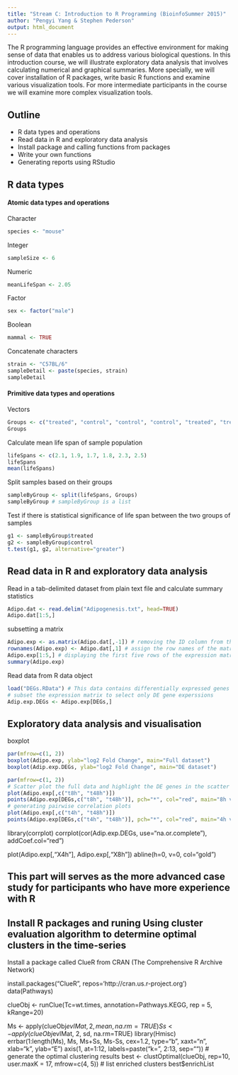 ```yaml
---
title: "Stream C: Introduction to R Programming (BioinfoSummer 2015)"
author: "Pengyi Yang & Stephen Pederson"
output: html_document
---
```


The R programming language provides an effective environment for making sense of data that enables us to address various biological questions. In this introduction course, we will illustrate exploratory data analysis that involves calculating numerical and graphical summaries. More specially, we will cover installation of R packages, write basic R functions and examine various visualization tools.  For more intermediate participants in the course we will examine more complex visualization tools.


## Outline
- R data types and operations
- Read data in R and exploratory data analysis
- Install package and calling functions from packages
- Write your own functions
- Generating reports using RStudio

## R data types
#### Atomic data types and operations
Character 
```r
species <- "mouse"
```
Integer
```r
sampleSize <- 6
```
Numeric
```r
meanLifeSpan <- 2.05
```
Factor
```r
sex <- factor("male")
```
Boolean
```r
mammal <- TRUE
```
Concatenate characters
```r
strain <- "C57BL/6"
sampleDetail <- paste(species, strain)
sampleDetail
```


#### Primitive data types and operations
Vectors
```r
Groups <- c("treated", "control", "control", "control", "treated", "treated")
Groups
```
Calculate mean life span of sample population
```r
lifeSpans <- c(2.1, 1.9, 1.7, 1.8, 2.3, 2.5)
lifeSpans
mean(lifeSpans)
```
Split samples based on their groups
```r
sampleByGroup <- split(lifeSpans, Groups)
sampleByGroup # sampleByGroup is a list
```
Test if there is statistical significance of life span between the two groups of samples
```r
g1 <- sampleByGroup$treated
g2 <- sampleByGroup$control
t.test(g1, g2, alternative="greater")
```


## Read data in R and exploratory data analysis
Read in a tab-delimited dataset from plain text file and calculate summary statistics
```r
Adipo.dat <- read.delim("Adipogenesis.txt", head=TRUE)
Adipo.dat[1:5,]
```

subsetting a matrix
```r
Adipo.exp <- as.matrix(Adipo.dat[,-1]) # removing the ID column from the raw data to create a numeric matrix containing the expression of the genes at each time point
rownames(Adipo.exp) <- Adipo.dat[,1] # assign the row names of the matrix as the ID in the first column
Adipo.exp[1:5,] # displaying the first five rows of the expression matrix
summary(Adipo.exp)
```

Read data from R data object
```r
load("DEGs.RData") # This data contains differentially expressed genes
# subset the expression matrix to select only DE gene experssions
Adip.exp.DEGs <- Adipo.exp[DEGs,]
```




## Exploratory data analysis and visualisation
boxplot
```r
par(mfrow=c(1, 2))
boxplot(Adipo.exp, ylab="log2 Fold Change", main="Full dataset")
boxplot(Adip.exp.DEGs, ylab="log2 Fold Change", main="DE dataset")
```


```r
par(mfrow=c(1, 2))
# Scatter plot the full data and highlight the DE genes in the scatter plot
plot(Adipo.exp[,c("t8h", "t48h")])
points(Adipo.exp[DEGs,c("t8h", "t48h")], pch="*", col="red", main="8h vs 48h")
# generating pairwise correlation plots
plot(Adipo.exp[,c("t4h", "t48h")])
points(Adipo.exp[DEGs,c("t4h", "t48h")], pch="*", col="red", main="4h vs 48h")
```

library(corrplot)
corrplot(cor(Adip.exp.DEGs, use="na.or.complete"), addCoef.col="red")

plot(Adipo.exp[,"X4h"], Adipo.exp[,"X8h"])
abline(h=0, v=0, col="gold")


## This part will serves as the more advanced case study for participants who have more experience with R
## Install R packages and runing Using cluster evaluation algorithm to determine optimal clusters in the time-series 
Install a package called ClueR from CRAN (The Comprehensive R Archive Network)

install.packages("ClueR", repos='http://cran.us.r-project.org')
data(Pathways)


clueObj <- runClue(Tc=wt.times, annotation=Pathways.KEGG, rep = 5, kRange=20)


Ms <- apply(clueObj$evlMat, 2, mean, na.rm=TRUE)
Ss <- apply(clueObj$evlMat, 2, sd, na.rm=TRUE)
library(Hmisc)
errbar(1:length(Ms), Ms, Ms+Ss, Ms-Ss, cex=1.2, type="b", xaxt="n", xlab="k", ylab="E")
axis(1, at=1:12, labels=paste("k=", 2:13, sep=""))
# generate the optimal clustering results
best <- clustOptimal(clueObj, rep=10, user.maxK = 17, mfrow=c(4, 5))
# list enriched clusters
best$enrichList






